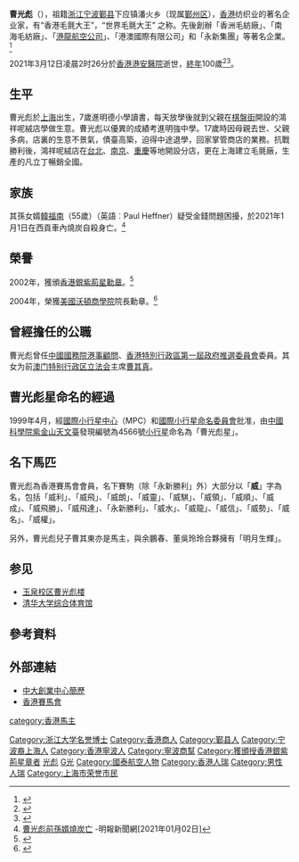 {{Infobox Person
| name = 曹光彪
| honorific_suffix = [[銀紫荊星章|SBS]]
| birth_date        = {{birth date|1920|11|24|}}
| birth_place       = {{ROC-1912|江苏省}}[[沪海道|沪海道]][[上海县|上海县]]
| death_date        =  {{death date and age|2021|3|12|1920|11|24}}
| death_place       = {{HKG}}[[香港港安醫院－荃灣|港安醫院]]
| nationality       = {{ROC}}<br>{{CHN-HKG}}
| 籍贯 = [[浙江|浙江]][[鄞县|鄞县]]
}}
'''曹光彪'''{{SBSHK}}（{{bd|1920年|11月24日|2021年|3月12日|catIdx=Chao}}），祖籍[[浙江|浙江]][[宁波|宁波]][[鄞县|鄞县]]下应镇潘火乡（现属[[鄞州区|鄞州区]]），[[香港|香港]]纺织业的著名企业家，有“香港毛氈大王”，“世界毛氈大王” 之称。先後創辦「香洲毛紡廠」、「南海毛紡廠」、「[[港龍航空公司|港龍航空公司]]」、「港澳國際有限公司」和「永新集團」等著名企業。<ref>{{cite web|url=http://www.ccpittex.com/downloads/201811284.pdf|title=《紡織貿促》(總第284期)|publisher=紡織貿促會|date=2018年11月|archiveurl=https://web.archive.org/web/20210711165652/http://www.ccpittex.com/downloads/201811284.pdf|archivedate=2021|deadurl=no}}</ref>

2021年3月12日凌晨2时26分於[[香港|香港]][[香港港安醫院－荃灣|港安醫院]]逝世，[[訃告|終年]]100歲<ref>{{cite news |title=知名爱国港商曹光彪逝世，享年101岁 |url=https://www.thepaper.cn/newsDetail_forward_11677129 |accessdate=2021-03-12 |publisher=澎湃新闻 |date=2021-03-12 |language=zh-hant |archive-date=2021-03-19 |archive-url=https://web.archive.org/web/20210319030926/http://www.thepaper.cn/newsDetail_forward_11677129 |dead-url=no }}</ref><ref>{{cite news |title=港龍航空始創人曹光彪今在港逝世　終年100歲 |url=https://hk.on.cc/hk/bkn/cnt/cnnews/20210312/bkn-20210312160257037-0312_00952_001.html |accessdate=2021-03-12 |publisher=東方日報 |date=2021-03-21 |language=zh-hant |archive-date=2021-06-11 |archive-url=https://web.archive.org/web/20210611113312/https://hk.on.cc/hk/bkn/cnt/cnnews/20210312/bkn-20210312160257037-0312_00952_001.html |dead-url=no }}</ref>。

== 生平 ==
曹光彪於[[上海|上海]]出生，7歲進明德小學讀書，每天放學後就到父親在[[河南中路_(上海)|棋盤街]]開設的鴻祥呢絨店學做生意。曹光彪以優異的成績考進明強中學。17歲時因母親去世、父親多病，店裏的生意不景氣，債臺高築，迫得中途退學，回家掌管商店的業務。抗戰勝利後，鴻祥呢絨店在[[台北|台北]]、[[南京|南京]]、[[重慶|重慶]]等地開設分店，更在上海建立毛氈廠，生產的凡立丁暢銷全國。

== 家族 ==
{{main|曹光彪家族}}

其孫女婿[[韓福南|韓福南]]（55歲）（英語︰Paul Heffner）疑受金錢問題困擾，於2021年1月1日在西貢車內燒炭自殺身亡。<ref>[https://news.mingpao.com/pns/%E6%B8%AF%E8%81%9E/article/20210102/s00002/1609525417866/%E6%9B%B9%E5%85%89%E5%BD%AA%E5%89%8D%E5%AD%AB%E5%A9%BF%E7%87%92%E7%82%AD%E4%BA%A1 曹光彪前孫婿燒炭亡] {{Wayback|url=https://news.mingpao.com/pns/%E6%B8%AF%E8%81%9E/article/20210102/s00002/1609525417866/%E6%9B%B9%E5%85%89%E5%BD%AA%E5%89%8D%E5%AD%AB%E5%A9%BF%E7%87%92%E7%82%AD%E4%BA%A1 |date=20210611112149 }}-明報新聞網[2021年01月02日]</ref>

== 榮譽 ==
2002年，獲頒[[銀紫荊星章|香港銀紫荊星勳章]]。<ref>{{cite web |url=http://www.info.gov.hk/cml/miscell/index2.htm |title=香港特別行政區獲授勳及嘉獎人士 |accessdate=2017-09-20 |archive-date=2013-01-08 |archive-url=https://www.webcitation.org/6DWCy7Lwo?url=http://www.info.gov.hk/cml/miscell/index2.htm |dead-url=yes }}</ref>

2004年，榮獲[[沃頓商學院|美國沃頓商學院]]院長勳章。<ref>{{cite web |url=http://finance.sina.com.cn/crz/20040616/1905817983.shtml |title=曹光彪获颁美国“沃顿勋章” |accessdate=2017-09-20 |archive-date=2017-09-21 |archive-url=https://web.archive.org/web/20170921000434/http://finance.sina.com.cn/crz/20040616/1905817983.shtml |dead-url=no }}</ref>

==曾經擔任的公職==
曹光彪曾任[[中國國務院|中國國務院]][[港事顧問|港事顧問]]、[[香港特別行政區第一屆政府推選委員會|香港特別行政區第一屆政府推選委員會]]委員。其女为前[[澳门特别行政区立法会|澳门特别行政区立法会]]主席[[曹其真|曹其真]]。

==曹光彪星命名的經過==
1999年4月，經[[國際小行星中心|國際小行星中心]]（MPC）和[[國際小行星命名委員會|國際小行星命名委員會]]批准，由[[中國科學院|中國科學院]][[紫金山天文臺|紫金山天文臺]]發現編號為4566號[[小行星|小行星]]命名為「曹光彪星」。

==名下馬匹==
曹光彪為香港賽馬會會員，名下賽駒（除「永新勝利」外）大部分以「'''威'''」字為名，包括「威利」、「威飛」、「威朗」、「威靈」、「威騏」、「威領」、「威順」、「威成」、「威飛勝」、「威飛達」、「永新勝利」、「威水」、「威龍」、「威信」、「威勢」、「威名」、「威權」。

另外，曹光彪兒子曹其東亦是馬主，與余鵬春、董吳玲玲合夥擁有「明月生輝」。
== 参见 ==
*[[玉泉校区曹光彪楼|玉泉校区曹光彪楼]]
*[[清华大学综合体育馆|清华大学综合体育馆]]

== 參考資料 ==
{{reflist}}

==外部連結==
*[http://www.baf.cuhk.edu.hk/research/gem/_new/EN/research/hke_abstract.asp?hke_id=19 中大創業中心簡歷] {{Wayback|url=http://www.baf.cuhk.edu.hk/research/gem/_new/EN/research/hke_abstract.asp?hke_id=19 |date=20060508055441 }}
*[http://www.hkjc.com/chinese/racing/ownersearch.asp?horseowner=曹光彪 香港賽馬會] {{Wayback|url=http://www.hkjc.com/chinese/racing/ownersearch.asp?horseowner=%E6%9B%B9%E5%85%89%E5%BD%AA |date=20160309195350 }}

{{DEFAULTSORT:CAO}}
[[Category:浙江大学名誉博士|Category:浙江大学名誉博士]]
[[Category:香港商人|Category:香港商人]]
[[category:香港馬主|category:香港馬主]]
[[Category:鄞县人|Category:鄞县人]]
[[Category:宁波裔上海人|Category:宁波裔上海人]]
[[Category:香港寧波人|Category:香港寧波人]]
[[Category:寧波商幫|Category:寧波商幫]]
[[Category:獲頒授香港銀紫荊星章者|Category:獲頒授香港銀紫荊星章者]]
[[Category:曹光彪家族|光彪]]
[[Category:曹姓|G光]]
[[Category:國泰航空人物|Category:國泰航空人物]]
[[Category:香港人瑞|Category:香港人瑞]]
[[Category:男性人瑞|Category:男性人瑞]]
[[Category:上海市荣誉市民|Category:上海市荣誉市民]]